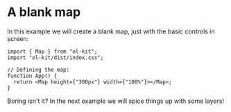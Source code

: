 
<Meta title="Examples/Map/A blank map" />

# A blank map

In this example we will create a blank map, just with the basic controls in screen:

```tsx
import { Map } from "ol-kit";
import "ol-kit/dist/index.css";

// Defining the map:
function App() {
  return <Map height={"300px"} width={"100%"}></Map>;
}
```

<Story name="A blank map">
  <Map height={"300px"} width={"100%"}></Map>
</Story>

Boring isn't it? In the next example we will spice things up with some layers!
